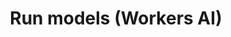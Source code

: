 ---
pcx_content_type: navigation
title: Run models (Workers AI)
external_link: /workers-ai/
sidebar:
  order: 3
head: []
description: Run popular open-source AI models on Cloudflare's network. 
---